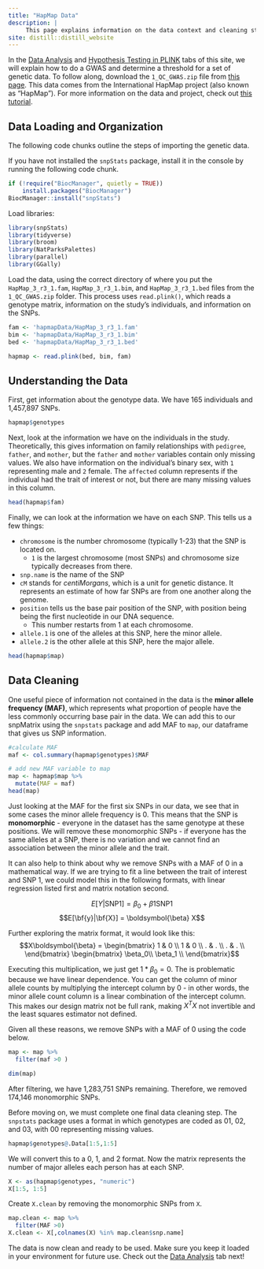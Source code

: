 ```yaml
---
title: "HapMap Data"
description: |
     This page explains information on the data context and cleaning steps necessary to run GWAS and multiple hypothesis testing procedures in RStudio.
site: distill::distill_website
---
```


In the [Data Analysis](https://multipletestingextension.netlify.app/analysisR.html) and [Hypothesis Testing in PLINK](https://multipletestingextension.netlify.app/HapMapPlink.html) tabs of this site, we will explain how to do a GWAS and determine a threshold for a set of genetic data. To follow along, download the `1_QC_GWAS.zip` file from [this page](https://github.com/MareesAT/GWA_tutorial/). This data comes from the International HapMap project (also known as “HapMap”). For more information on the data and project, check out [this tutorial](https://www.ncbi.nlm.nih.gov/pmc/articles/PMC6001694/).

## Data Loading and Organization

The following code chunks outline the steps of importing the genetic data.

If you have not installed the `snpStats` package, install it in the console by running the following code chunk. 

```r
if (!require("BiocManager", quietly = TRUE))
    install.packages("BiocManager")
BiocManager::install("snpStats")
```

Load libraries:

```r
library(snpStats)
library(tidyverse)
library(broom)
library(NatParksPalettes)
library(parallel)
library(GGally)     
```

Load the data, using the correct directory of where you put the `HapMap_3_r3_1.fam`, `HapMap_3_r3_1.bim`, and `HapMap_3_r3_1.bed` files from the `1_QC_GWAS.zip` folder. This process uses `read.plink()`, which reads a genotype matrix, information on the study’s individuals, and information on the SNPs.

```r
fam <- 'hapmapData/HapMap_3_r3_1.fam'
bim <- 'hapmapData/HapMap_3_r3_1.bim'
bed <- 'hapmapData/HapMap_3_r3_1.bed'

hapmap <- read.plink(bed, bim, fam)
```

## Understanding the Data

First, get information about the genotype data. We have 165 individuals and 1,457,897 SNPs.

```r
hapmap$genotypes
```

Next, look at the information we have on the individuals in the study. Theoretically, this gives information on family relationships with `pedigree`, `father`, and `mother`, but the `father` and `mother` variables contain only missing values. We also have information on the individual’s binary sex, with `1` representing male and `2` female. The `affected` column represents if the individual had the trait of interest or not, but there are many missing values in this column.

```r
head(hapmap$fam)
```

Finally, we can look at the information we have on each SNP. This tells us a few things:

- `chromosome` is the number chromosome (typically 1-23) that the SNP is located on. \
  - `1` is the largest chromosome (most SNPs) and chromosome size typically decreases from there.
- `snp.name` is the name of the SNP \
- `cM` stands for *centiMorgans*, which is a unit for genetic distance. It represents an estimate of how far SNPs are from one another along the genome. \
- `position` tells us the base pair position of the SNP, with position being being the first nucleotide in our DNA sequence. \
   - This number restarts from 1 at each chromosome. \
- `allele.1` is one of the alleles at this SNP, here the minor allele. \
- `allele.2` is the other allele at this SNP, here the major allele. \

```r
head(hapmap$map)
```

## Data Cleaning

One useful piece of information not contained in the data is the **minor allele frequency (MAF)**, which represents what proportion of people have the less commonly occurring base pair in the data. We can add this to our snpMatrix using the `snpstats` package and add MAF to `map`, our dataframe that gives us SNP information.

```r
#calculate MAF
maf <- col.summary(hapmap$genotypes)$MAF

# add new MAF variable to map
map <- hapmap$map %>%
  mutate(MAF = maf)
head(map)
```

Just looking at the MAF for the first six SNPs in our data, we see that in some cases the minor allele frequency is 0. This means that the SNP is **monomorphic** - everyone in the dataset has the same genotype at these positions. We will remove these monomorphic SNPs - if everyone has the same alleles at a SNP, there is no variation and we cannot find an association between the minor allele and the trait.

It can also help to think about why we remove SNPs with a MAF of 0 in a mathematical way. If we are trying to fit a line between the trait of interest and SNP 1, we could model this in the following formats, with linear regression listed first and matrix notation second.

$$E[Y|\text{SNP1}] = \beta_0 + \beta1 \text{SNP1}$$
$$E[\bf{y}|\bf{X}] = \boldsymbol{\beta} X$$

Further exploring the matrix format, it would look like this:
$$X\boldsymbol{\beta} = \begin{bmatrix}
1 & 0 \\
1 & 0 \\
. & . \\
. & . \\
\end{bmatrix}
\begin{bmatrix}
\beta_0\\
\beta_1 \\
\end{bmatrix}$$

Executing this multiplication, we just get $1 * \beta_0 = 0$. The is problematic because we have linear dependence. You can get the column of minor allele counts by multiplying the intercept column by 0 - in other words, the minor allele count column is a linear combination of the intercept column. This makes our design matrix not be full rank, making $X^TX$ not invertible and the least squares estimator not defined.

Given all these reasons, we remove SNPs with a MAF of 0 using the code below.

```r
map <- map %>%
  filter(maf >0 )

dim(map)
```

After filtering, we have 1,283,751 SNPs remaining. Therefore, we removed 174,146 monomorphic SNPs.

Before moving on, we must complete one final data cleaning step. The `snpstats` package uses a format in which genotypes are coded as 01, 02, and 03, with 00 representing missing values. \

```r
hapmap$genotypes@.Data[1:5,1:5]
```

We will convert this to a 0, 1, and 2 format. Now the matrix represents the number of major alleles each person has at each SNP. \

```r
X <- as(hapmap$genotypes, "numeric")
X[1:5, 1:5]
```

Create `X.clean` by removing the monomorphic SNPs from `X`.

```r
map.clean <- map %>%
  filter(MAF >0)
X.clean <- X[,colnames(X) %in% map.clean$snp.name]
```


The data is now clean and ready to be used. Make sure you keep it loaded in your environment for future use. Check out the [Data Analysis](https://multipletestingextension.netlify.app/analysisR.html) tab next!

